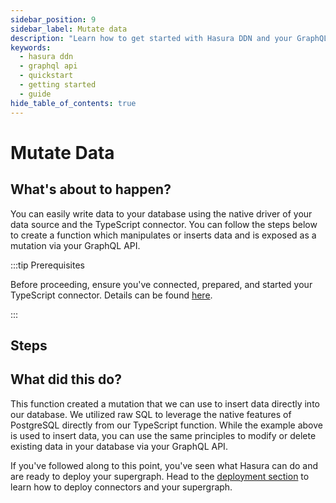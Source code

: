 ```yaml
---
sidebar_position: 9
sidebar_label: Mutate data
description: "Learn how to get started with Hasura DDN and your GraphQL API."
keywords:
  - hasura ddn
  - graphql api
  - quickstart
  - getting started
  - guide
hide_table_of_contents: true
---
```



# Mutate Data

## What's about to happen?

You can easily write data to your database using the native driver of your data source and the TypeScript connector. You
can follow the steps below to create a function which manipulates or inserts data and is exposed as a mutation via your
GraphQL API.

:::tip Prerequisites

Before proceeding, ensure you've connected, prepared, and started your TypeScript connector. Details can be found
[here](/getting-started/07-integrate-business-logic.mdx).

:::

## Steps

<DatabaseContentLoader />

## What did this do?

This function created a mutation that we can use to insert data directly into our database. We utilized raw SQL to
leverage the native features of PostgreSQL directly from our TypeScript function. While the example above is used to
insert data, you can use the same principles to modify or delete existing data in your database via your GraphQL API.

If you've followed along to this point, you've seen what Hasura can do and are ready to deploy your supergraph. Head to
the [deployment section](/getting-started/deployment/index.mdx) to learn how to deploy connectors and your supergraph.

